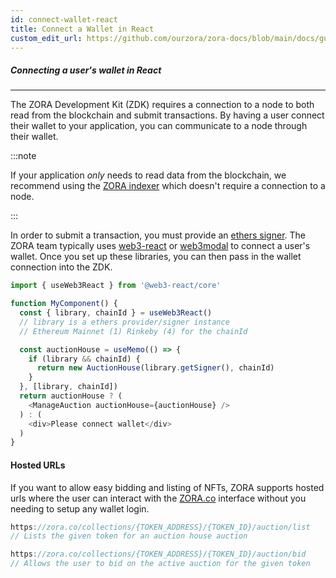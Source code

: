 ```yaml
---
id: connect-wallet-react
title: Connect a Wallet in React
custom_edit_url: https://github.com/ourzora/zora-docs/blob/main/docs/guides/connect-wallet-react.mdx
---
```


##### Connecting a user's wallet in React

---

The ZORA Development Kit (ZDK) requires a connection to a node to both read from the blockchain and submit transactions.
By having a user connect their wallet to your application, you can communicate to a node through their wallet.

:::note

If your application _only_ needs to read data from the blockchain, we recommend using the [ZORA indexer](../developer-tools/indexer/introduction) which doesn't require a connection to a node.

:::

In order to submit a transaction, you must provide an [ethers signer](https://docs.ethers.io/v5/api/signer/).
The ZORA team typically uses [web3-react](https://github.com/NoahZinsmeister/web3-react) or [web3modal](https://github.com/web3modal/web3modal) to connect a user's wallet.
Once you set up these libraries, you can then pass in the wallet connection into the ZDK.

```typescript
import { useWeb3React } from '@web3-react/core'

function MyComponent() {
  const { library, chainId } = useWeb3React()
  // library is a ethers provider/signer instance
  // Ethereum Mainnet (1) Rinkeby (4) for the chainId

  const auctionHouse = useMemo(() => {
    if (library && chainId) {
      return new AuctionHouse(library.getSigner(), chainId)
    }
  }, [library, chainId])
  return auctionHouse ? (
    <ManageAuction auctionHouse={auctionHouse} />
  ) : (
    <div>Please connect wallet</div>
  )
}
```

#### Hosted URLs

If you want to allow easy bidding and listing of NFTs, ZORA supports hosted urls where the user can interact with the [ZORA.co](https://zora.co/)
interface without you needing to setup any wallet login.

```typescript
https://zora.co/collections/{TOKEN_ADDRESS}/{TOKEN_ID}/auction/list
// Lists the given token for an auction house auction

https://zora.co/collections/{TOKEN_ADDRESS}/{TOKEN_ID}/auction/bid
// Allows the user to bid on the active auction for the given token
```
